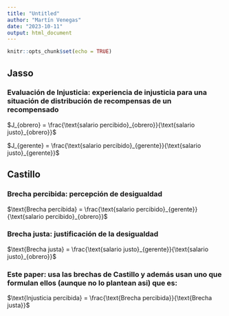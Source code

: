 ```yaml
---
title: "Untitled"
author: "Martín Venegas"
date: "2023-10-11"
output: html_document
---
```


```r
knitr::opts_chunk$set(echo = TRUE)
```

## Jasso

### Evaluación de Injusticia: experiencia de injusticia para una situación de distribución de recompensas de un recompensado

$J_{obrero} = \frac{\text{salario percibido}_{obrero}}{\text{salario justo}_{obrero}}$

$J_{gerente} = \frac{\text{salario percibido}_{gerente}}{\text{salario justo}_{gerente}}$

## Castillo

### Brecha percibida: percepción de desigualdad

$\text{Brecha percibida} = \frac{\text{salario percibido}_{gerente}}{\text{salario percibido}_{obrero}}$

### Brecha justa: justificación de la desigualdad

$\text{Brecha justa} = \frac{\text{salario justo}_{gerente}}{\text{salario justo}_{obrero}}$

### Este paper: usa las brechas de Castillo y además usan uno que formulan ellos (aunque no lo plantean asi) que es:

$\text{Injusticia percibida} = \frac{\text{Brecha percibida}}{\text{Brecha justa}}$
